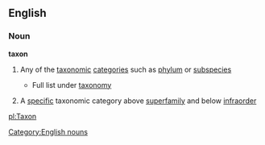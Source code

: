 ==English==
===Noun===
{{wikipedia}}
'''taxon'''
#{{taxonomy}} Any of the [[taxonomic]] [[categories]] such as [[phylum]] or [[subspecies]]
#* Full list under [[taxonomy]]
#{{taxonomy}} A [[specific]] taxonomic category above [[superfamily]] and below [[infraorder]]
[[Category:English nouns]]

[[pl:Taxon]]